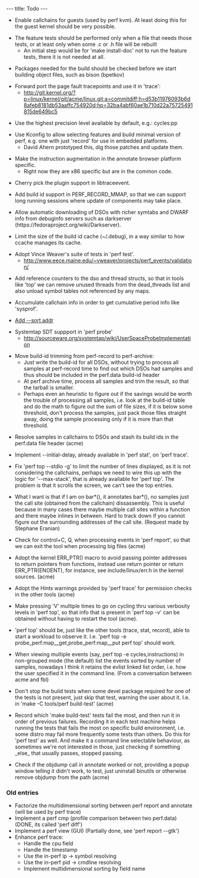 ---
title: Todo
---

* Enable callchains for guests (used by perf kvm). At least doing this for the guest kernel should be very possible.

* The feature tests should be performed only when a file that needs those tests, or at least only when some .c or .h file will be rebuilt
** An initial step would be for 'make install-doc' not to run the feature tests, there it is not needed at all.

* Packages needed for the build should be checked before we start building object files, such as bison (bpetkov)

* Forward port the page fault tracepoints and use it in 'trace':
** http://git.kernel.org/?p=linux/kernel/git/acme/linux.git;a=commitdiff;h=d53b11976093b6d8afeb8181db53aaffc754920d;hp=32ba4abf60ae1b710d22a75725491815de649bc5

* Use the highest precision level available by default, e.g.: cycles:pp

* Use Kconfig to allow selecting features and build minimal version of perf, e.g. one with just 'record' for use in embedded platforms.
** David Ahern prototyped this, dig those patches and update them.

* Make the instruction augmentation in the annotate browser platform specific.
** Right now they are x86 specific but are in the common code.

* Cherry pick the plugin support in libtraceevent.

* Add build id support in PERF_RECORD_MMAP, so that we can support long running sessions where update of components may take place.

* Allow automatic downloading of DSOs with richer symtabs and DWARF info from debuginfo servers such as darkserver (https://fedoraproject.org/wiki/Darkserver).

* Limit the size of the build id cache (~/.debug), in a way similar to how ccache manages its cache.

* Adopt Vince Weaver's suite of tests in 'perf test'.
** http://www.eece.maine.edu/~vweaver/projects/perf_events/validation/

* Add reference counters to the dso and thread structs, so that in tools like 'top' we can remove unused threads from the dead_threads list and also unload symbol tables not referenced by any maps.

* Accumulate callchain info in order to get cumulative period info like 'sysprof'.

* [https://bugzilla.kernel.org/show_bug.cgi?id=55561 Add --sort addr]

* Systemtap SDT suppport in 'perf probe'
** http://sourceware.org/systemtap/wiki/UserSpaceProbeImplementation

* Move build-id trimming from perf-record to perf-archive:
** Just write the build-id for all DSOs, without trying to process all samples at perf-record time to find out which DSOs had samples and thus should be included in the perf.data build-id header
** At perf archive time, process all samples and trim the result, so that the tarball is smaller.
** Perhaps even an heuristic to figure out if the savings would be worth the trouble of processing all samples, i.e. look at the build-id table and do the math to figure out the sum of file sizes, if it is below some threshold, don't process the samples, just pack those files straight away, doing the sample processing only if it is more than that threshold.

* Resolve samples in callchains to DSOs and stash its build ids in the perf.data file header (acme)

* Implement --initial-delay, already available in 'perf stat', on 'perf trace'.

* Fix 'perf top --stdio -g' to limit the number of lines displayed, as it is not considering the callchains, perhaps we need to wire this up with the logic for '--max-stack', that is already available for 'perf top'. The problem is that it scrolls the screen, we can't see the top entries.

* What I want is that if I am on bar*(), it annotates bar*(), no samples just the call site (obtained from the callchain) dissassembly. This is useful because in many cases there maybe multiple call sites within a function and there maybe inlines in between. Hard to track down if you cannot figure out the surrounding addresses of the call site. (Request made by Stephane Eranian)

* Check for control+C, Q, when processing events in 'perf report', so that we can exit the tool when processing big files (acme)

* Adopt the kernel ERR_PTR() macro to avoid passing pointer addresses to return pointers from functions, instead use return pointer or return ERR_PTR(ENOENT), for instance, see include/linux/err.h in the kernel sources. (acme)

* Adopt the Hints warnings provided by 'perf trace' for permission checks in the other tools (acme)

* Make pressing 'V' multiple times to go on cycling thru various verbosity levels in 'perf top', so that info that is present in 'perf top -v' can be obtained without having to restart the tool (acme).

* 'perf top' should be, just like the other tools (trace, stat, record), able to start a workload to observe it. I.e. 'perf top -e probe_perf:map__get,probe_perf:map__put perf top' should work.

* When viewing multiple events (say, perf top -e cycles,instructions) in non-grouped mode (the default) list the events sorted by number of samples, nowadays I think it retains the evlist linked list order, i.e. how the user specified it in the command line. (From a conversation between acme and fbl)

* Don't stop the build tests when some devel package required for one of the tests is not present, just skip that test, warning the user about it. I.e. in 'make -C tools/perf build-test' (acme)

* Record which 'make build-test' tests fail the most, and then run it in order of previous failures. Recording it in each test machine helps running the tests that fails the most on specific build environment, i.e. some distro may fail more frequently some tests than others. Do this for 'perf test' as well. And make it a command line selectable behaviour, as sometimes we're not interested in those, just checking if something _else_ that usually passes, stopped passing.

* Check if the objdump call in annotate worked or not, providing a popup window telling it didn't work, to test, just uninstall binutils or otherwise remove objdump from the path (acme)

=== Old entries ===
* Factorize the multidimensional sorting between perf report and annotate (will be used by perf trace)
* Implement a perf cmp (profile comparison between two perf.data) (DONE, its called 'perf diff')
* Implement a perf view (GUI) (Partially done, see 'perf report --gtk')
* Enhance perf trace:
** Handle the cpu field
** Handle the timestamp
** Use the in-perf ip -> symbol resolving
** Use the in-perf pid -> cmdline resolving
** Implement multidimensional sorting by field name